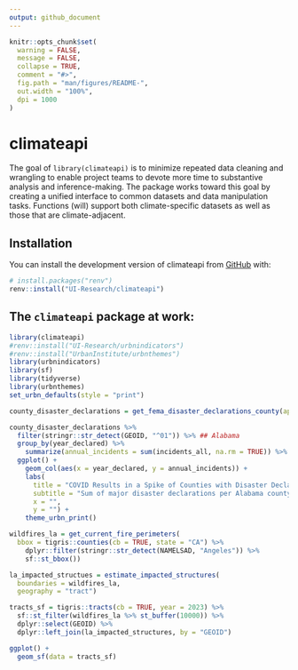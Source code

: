 ```yaml
---
output: github_document
---
```


<!-- README.md is generated from README.Rmd. Please edit that file -->

```r
knitr::opts_chunk$set(
  warning = FALSE,
  message = FALSE,
  collapse = TRUE,
  comment = "#>",
  fig.path = "man/figures/README-",
  out.width = "100%",
  dpi = 1000
)
```

# climateapi

<!-- badges: start -->
<!-- badges: end -->

The goal of `library(climateapi)` is to minimize repeated data cleaning and wrangling
to enable project teams to devote more time to substantive analysis and inference-making.
The package works toward this goal by creating a unified interface to common datasets
and data manipulation tasks. Functions (will) support both climate-specific datasets
as well as those that are climate-adjacent.

## Installation

You can install the development version of climateapi from [GitHub](https://github.com/) with:

``` r
# install.packages("renv")
renv::install("UI-Research/climateapi")
```

## The `climateapi` package at work:

```r
library(climateapi)
#renv::install("UI-Research/urbnindicators")
#renv::install("UrbanInstitute/urbnthemes")
library(urbnindicators)
library(sf)
library(tidyverse)
library(urbnthemes)
set_urbn_defaults(style = "print")
```

```r
county_disaster_declarations = get_fema_disaster_declarations_county(api = TRUE)

county_disaster_declarations %>%
  filter(stringr::str_detect(GEOID, "^01")) %>% ## Alabama
  group_by(year_declared) %>%
    summarize(annual_incidents = sum(incidents_all, na.rm = TRUE)) %>%
  ggplot() +
    geom_col(aes(x = year_declared, y = annual_incidents)) +
    labs(
      title = "COVID Results in a Spike of Counties with Disaster Declarations in 2020",
      subtitle = "Sum of major disaster declarations per Alabama county, by year",
      x = "",
      y = "") +
    theme_urbn_print()
```

```r
wildfires_la = get_current_fire_perimeters(
  bbox = tigris::counties(cb = TRUE, state = "CA") %>%
    dplyr::filter(stringr::str_detect(NAMELSAD, "Angeles")) %>%
    sf::st_bbox())

la_impacted_structues = estimate_impacted_structures(
  boundaries = wildfires_la,
  geography = "tract")

tracts_sf = tigris::tracts(cb = TRUE, year = 2023) %>%
  sf::st_filter(wildfires_la %>% st_buffer(10000)) %>%
  dplyr::select(GEOID) %>%
  dplyr::left_join(la_impacted_structures, by = "GEOID")

ggplot() +
  geom_sf(data = tracts_sf)
```

